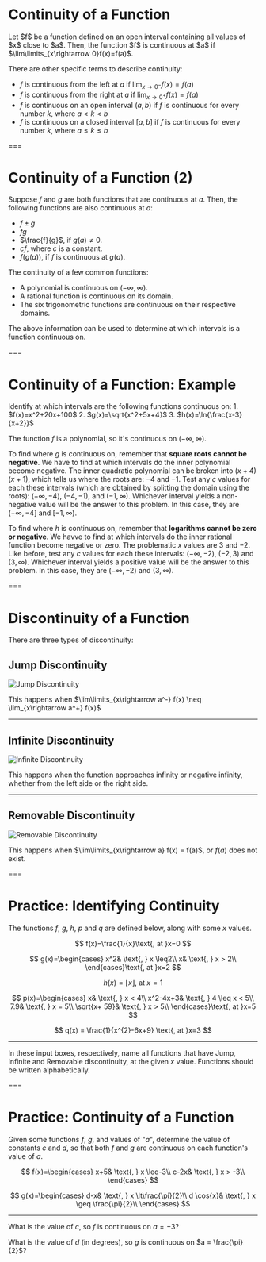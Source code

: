 # Continuity of a Function

<Theorem>
Let $f$ be a function defined on an open interval containing all values of $x$ close to $a$. Then,  
the function $f$ is continuous at $a$ if $\lim\limits_{x\rightarrow 0}f(x)=f(a)$.
</Theorem>

There are other specific terms to describe continuity:

- $f$ is continuous from the left at $a$ if $\lim_{x\rightarrow 0^-}f(x)=f(a)$
- $f$ is continuous from the right at $a$ if $\lim_{x\rightarrow 0^+}f(x)=f(a)$
- $f$ is continuous on an open interval $(a, b)$ if $f$ is continuous for every number $k$, where $a < k < b$
- $f$ is continuous on a closed interval $[a, b]$ if $f$ is continuous for every number $k$, where $a \le k \le b$

===

# Continuity of a Function (2)

Suppose $f$ and $g$ are both functions that are continuous at $a$. Then, the following functions are also continuous at $a$:
- $f \pm g$
- $fg$
- $\frac{f}{g}$, if $g(a) \neq 0$.
- $cf$, where $c$ is a constant.
- $f(g(a))$, if $f$ is continuous at $g(a)$. 

The continuity of a few common functions:
- A polynomial is continuous on $(-\infty, \infty)$.
- A rational function is continuous on its domain.
- The six trigonometric functions are continuous on their respective domains.

The above information can be used to determine at which intervals is a function continuous on.

===

# Continuity of a Function: Example

<Example>
Identify at which intervals are the following functions continuous on:
1. $f(x)=x^2+20x+100$
2. $g(x)=\sqrt{x^2+5x+4}$
3. $h(x)=\ln{\frac{x-3}{x+2}}$
</Example>

The function $f$ is a polynomial, so it's continuous on $(-\infty, \infty)$.

To find where $g$ is continuous on, remember that **square roots cannot be negative**. We have to find at which intervals do the inner polynomial become negative. The inner quadratic polynomial can be broken into $(x+4)(x+1)$, which tells us where the roots are: $-4$ and $-1$. Test any $c$ values for each these intervals (which are obtained by splitting the domain using the roots): $(-\infty, -4)$, $(-4, -1)$, and $(-1, \infty)$. Whichever interval yields a non-negative value will be the answer to this problem. In this case, they are $(-\infty, -4]$ and $[-1, \infty)$.  

To find where $h$ is continuous on, remember that **logarithms cannot be zero or negative**. We havve to find at which intervals do the inner rational function become negative or zero. The problematic $x$ values are $3$ and $-2$. Like before, test any $c$ values for each these intervals: $(-\infty, -2)$, $(-2, 3)$ and $(3, \infty)$. Whichever interval yields a positive value will be the answer to this problem. In this case, they are $(-\infty, -2)$ and $(3, \infty)$.

===

# Discontinuity of a Function

There are three types of discontinuity:

## Jump Discontinuity

![Jump Discontinuity](/materials/jump_discontinuity.png "Jump Discontinuity")

This happens when $\lim\limits_{x\rightarrow a^-} f(x) \neq \lim_{x\rightarrow a^+} f(x)$

---

## Infinite Discontinuity

![Infinite Discontinuity](/materials/infinite_discontinuity.png "Infinite Discontinuity")

This happens when the function approaches infinity or negative infinity, whether from the left side or the right side.

---

## Removable Discontinuity

![Removable Discontinuity](/materials/removable_discontinuity.png "Removable Discontinuity")

This happens when $\lim\limits_{x\rightarrow a} f(x) = f(a)$, or $f(a)$ does not exist.

===

# **Practice:** Identifying Continuity

The functions $f$, $g$, $h$, $p$ and $q$ are defined below, along with some $x$ values.

$$
f(x)=\frac{1}{x}\text{, at }x=0
$$

$$
g(x)=\begin{cases}
x^2& \text{, } x \leq2\\
x& \text{, } x > 2\\
\end{cases}\text{, at }x=2
$$

$$
h(x)= \left \lfloor x \right \rfloor\text{, at }x=1
$$

$$
p(x)=\begin{cases}
x& \text{, } x < 4\\
x^2-4x+3& \text{, } 4 \leq x < 5\\
7.9& \text{, } x = 5\\
\sqrt{x+ 59}& \text{, } x  > 5\\
\end{cases}\text{, at }x=5
$$

$$
q(x) = \frac{1}{x^{2}-6x+9} \text{, at }x=3
$$

---

In these input boxes, respectively, name all functions that have Jump, Infinite and Removable discontinuity, at the given $x$ value. Functions should be written alphabetically.

<Practice id="discontinuity-1" answer="g, h" placeholder="Jump Discontinuity" />

<Practice
  id="discontinuity-2"
  answer="f, q"
  placeholder="Infinite Discontinuity"
/>

<Practice
  id="discontinuity-3"
  answer="p"
  placeholder="Removable Discontinuity"
/>

===

# **Practice:** Continuity of a Function

Given some functions $f$, $g$, and values of "$a$", determine the value of constants $c$ and $d$, so that both $f$ and $g$ are continuous on each function's value of $a$.

$$
f(x)=\begin{cases}
x+5& \text{, } x \leq-3\\
c-2x& \text{, } x > -3\\
\end{cases}
$$

$$
g(x)=\begin{cases}
d-x& \text{, } x \lt\frac{\pi}{2}\\
d \cos{x}& \text{, } x \geq \frac{\pi}{2}\\
\end{cases}
$$

---

What is the value of $c$, so $f$ is continuous on $a = -3$?

<Practice id="continuity-1" answer="-4" />

What is the value of $d$ (in degrees), so $g$ is continuous on $a = \frac{\pi}{2}$?

<Practice id="continuity-2" answer="90" />
